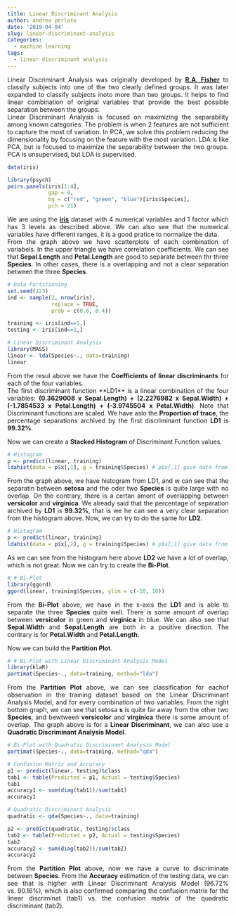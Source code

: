 ```yaml
---
title: Linear Discriminant Analysis
author: andrea perlato
date: '2019-04-04'
slug: linear-discriminant-analysis
categories:
  - machine learning
tags:
  - linear discriminant analysis
---
```


<style>
body {
text-align: justify}
</style>

Linear Discriminant Analysis was originally developed by [**R.A. Fisher**](https://en.wikipedia.org/wiki/Ronald_Fisher) to classify subjects into one of the two clearly defined groups. It was later expanded to classify subjects inoto more than two groups. It helps to find linear combination of original variables that provide the best possible separation between the groups. </br>
Linear Discriminant Analysis is focused on maximizing the separability among known categories. The problem is when 2 features are not sufficient to capture the most of variation. In PCA, we solve this problem reducing the dimensionality by focusing on the feature with the most variation.
LDA is like PCA, but is focused to maximize the separability between the two groups. PCA is unsupervised, but LDA is supervised.

```r
data(iris)

library(psych)
pairs.panels(iris[1:4],
             gap = 0,
             bg = c("red", "green", "blue")[iris$Species],
             pch = 21)

```

We are using the [**iris**](https://en.wikipedia.org/wiki/Iris_flower_data_set) dataset with 4 numerical variables and 1 factor which has 3 levels as described above. We can also see that the numerical variables have different ranges, it is a good pratice to normalize the data. </br>
From the graph above we have scatterplots of each combination of variabels. In the upper triangle we have correlation coefficients. We can see that **Sepal.Length** and **Petal.Length** are good to separate between thr three **Species**. In other cases, there is a overlapping and not a clear separation between the three **Species**.

```r
# Data Partitioning
set.seed(123)
ind <- sample(2, nrow(iris),
              replace = TRUE,
              prob = c(0.6, 0.4))

training <- iris[ind==1,]
testing <- iris[ind==2,] 

# Linear Discriminant Analysis
library(MASS)
linear <- lda(Species~., data=training)
linear

```
From the resul above we have the **Coefficients of linear discriminants** for each of the four variables. </br>
The first discriminant function  **LD1*+ is a linear combination of the four variables: 
**(0.3629008 x Sepal.Length) + (2.2276982 x Sepal.Width) + (-1.7854533 x Petal.Length) + (-3.9745504 x Petal.Width)**. Note that Discriminant functions are scaled.
We have aslo the **Proportion of trace**, the percentage separations archived by the first discriminant function **LD1** is **99.32%**.

Now we can create a **Stacked Histogram** of Discriminant Function values.

```r
# Histogram
p <- predict(linear, training)
ldahist(data = p$x[,1], g = training$Species) # p$x[,1] give data from LD1

```

From the graph above, we have histogram from LD1, and w can see that the separatin between **setosa** and the oder two **Species** is quite large with no overlap.
On the contrary, there is a certan amont of overlapping between **versicolor** and **virginica**.
We already said that the percentage of separation archived by **LD1** is **99.32%**, that is we he can see a very clear separation from the histogram above.
Now, we can try to do the same for **LD2**.

```r
# Histogram
p <- predict(linear, training)
ldahist(data = p$x[,2], g = training$Species) # p$x[,1] give data from LD1

```

As we can see from the histogram here above **LD2** we have a lot of overlap, which is not great.
Now we can try to create the **Bi-Plot**.

```r
# # Bi-Plot
library(ggord)
ggord(linear, training$Species, ylim = c(-10, 10))

```

From the **Bi-Plot** above, we have in the x-axis the **LD1** and is able to separate the three **Species** quite well. There is some amount of overlap between **versicolor** in green and **virginica** in blue.
We can also see that **Sepal.Width** and **Sepal.Length** are both in a positive direction. The contrary is for **Petal.Width** and **Petal.Length**.

Now we can build the **Partition Plot**.

```r
# # Bi-Plot with Linear Discriminant Analysis Model
library(klaR)
partimat(Species~., data=training, method="lda")

```

From the **Partition Plot** above, we can see classification for eachof observation in the training dataset based on the Linear Discriminant Analysis Model, and for every combination of two variables. From the right bottom graph, we can see that setosa **s** is quite far away from the other two **Species**, and bewtween **versicolor** and **virginica** there is some amount of overlap.
The graph above is for a **Linear Discriminant**, we can also use a **Quadratic Discriminant Analysis Model**.

```r
# Bi-Plot with Quadratic Discriminant Analysis Model
partimat(Species~., data=training, method="qda")

# Confusion Matrix and Accuracy
p1 <- predict(linear, testing)$class
tab1 <- table(Predicted = p1, Actual = testing$Species)
tab1
accuracy1 <- sum(diag(tab1))/sum(tab1)
accuracy1

# Quadratic Discriminant Analysis
quadratic <- qda(Species~., data=training)

p2 <- predict(quadratic, testing)$class
tab2 <- table(Predicted = p2, Actual = testing$Species)
tab2
accuracy2 <- sum(diag(tab2))/sum(tab2)
accuracy2

```
From the **Partition Plot** above, now we have a curve to discriminate between **Species**.
From the **Accuracy** estimation of the testing data, we can see that is higher with Linear Discriminant Analysis Model (96.72% vs. 90.16%), which is also confirmed comparing the confusion matrix for the linear discriminat (tab1) vs. the confusion matrix of the quadratic discriminant (tab2).




































